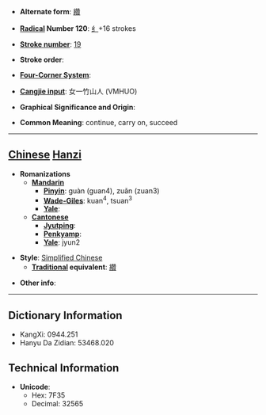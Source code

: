 * '''Alternate form''': [[纘]]

* '''[[Wiktionary:Chinese radical index| Radical]] Number 120''': [[Wiktionary:Chinese radical index 纟|纟]]+16 strokes

* '''[[Wiktionary:Chinese total strokes index|Stroke number]]''': [[Wiktionary:Chinese total strokes index 19|19]]

* '''Stroke order''': 

* '''[[Wiktionary:Chinese four corner index|Four-Corner System]]''': 

* '''[[Wiktionary:Chinese Cangjie index|Cangjie input]]''': 女一竹山人 (VMHUO)

* '''Graphical Significance and Origin''': 

* '''Common Meaning''': continue, carry on, succeed

----

== [[Chinese]] [[Hanzi]] ==

* '''Romanizations'''
** '''[[Mandarin]]'''
*** '''[[Pinyin]]''': guàn (guan4), zuǎn (zuan3)
*** '''[[Wade-Giles]]''': kuan<sup>4</sup>, tsuan<sup>3</sup>
*** '''[[Yale]]''': 
** '''[[Cantonese]]'''
*** '''[[Jyutping]]''':
*** '''[[Penkyamp]]''': 
*** '''[[Yale]]''': jyun2

* '''Style''': [[Simplified Chinese]] 
** '''[[Traditional Chinese|Traditional]] equivalent''': [[纘]]

* '''Other info''': 

----

== Dictionary Information ==

* KangXi: 0944.251
* Hanyu Da Zidian: 53468.020

== Technical Information ==

* '''Unicode''':
** Hex: 7F35
** Decimal: 32565